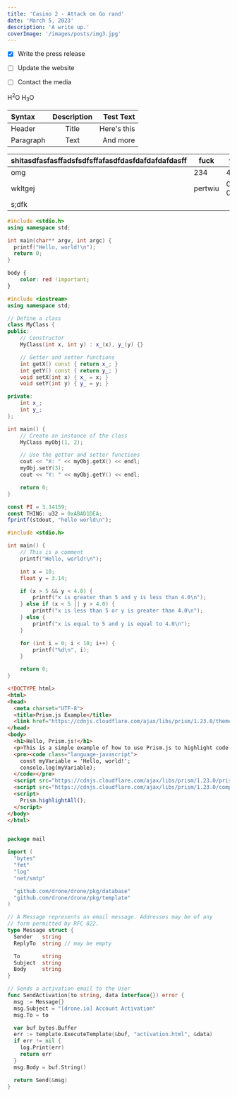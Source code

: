 ```yaml
---
title: 'Casino 2 - Attack on Go rand'
date: 'March 5, 2023'
description: 'A write up.'
coverImage: '/images/posts/img3.jpg'
---
```


- [x] Write the press release
- [ ] Update the website
- [ ] Contact the media


H<sup>2</sup>O
H<sub>3</sub>O

| Syntax      | Description | Test Text     |
| :---        |    :----:   |          ---: |
| Header      | Title       | Here's this   |
| Paragraph   | Text        | And more      |

| shitasdfasfasffadsfsdfsffafasdfdasfdafdafdafdasff    | fuck    | you      |
| ------- | ------- | -------- |
| omg     | 234     | 436      |
| wkltgej | pertwiu | 095-0239 |
| s;dfk   |         |          |



```cpp
#include <stdio.h>
using namespace std;

int main(char** argv, int argc) {
  printf("Hello, world!\n");
  return 0;
}
```

```css
body {
	color: red !important;
}
```

```cpp
#include <iostream>
using namespace std;

// Define a class
class MyClass {
public:
    // Constructor
    MyClass(int x, int y) : x_(x), y_(y) {}

    // Getter and setter functions
    int getX() const { return x_; }
    int getY() const { return y_; }
    void setX(int x) { x_ = x; }
    void setY(int y) { y_ = y; }

private:
    int x_;
    int y_;
};

int main() {
    // Create an instance of the class
    MyClass myObj(1, 2);

    // Use the getter and setter functions
    cout << "X: " << myObj.getX() << endl;
    myObj.setY(3);
    cout << "Y: " << myObj.getY() << endl;

    return 0;
}
```

```js
const PI = 3.14159;
const THING: u32 = 0xABAD1DEA;
fprintf(stdout, "hello world\n");
```

```c
#include <stdio.h>

int main() {
    // This is a comment
    printf("Hello, world!\n");

    int x = 10;
    float y = 3.14;

    if (x > 5 && y < 4.0) {
        printf("x is greater than 5 and y is less than 4.0\n");
    } else if (x < 5 || y > 4.0) {
        printf("x is less than 5 or y is greater than 4.0\n");
    } else {
        printf("x is equal to 5 and y is equal to 4.0\n");
    }

    for (int i = 0; i < 10; i++) {
        printf("%d\n", i);
    }

    return 0;
}
```

```html
<!DOCTYPE html>
<html>
<head>
  <meta charset="UTF-8">
  <title>Prism.js Example</title>
  <link href="https://cdnjs.cloudflare.com/ajax/libs/prism/1.23.0/themes/prism.min.css" rel="stylesheet" />
</head>
<body>
  <h1>Hello, Prism.js!</h1>
  <p>This is a simple example of how to use Prism.js to highlight code:</p>
  <pre><code class="language-javascript">
    const myVariable = 'Hello, world!';
    console.log(myVariable);
  </code></pre>
  <script src="https://cdnjs.cloudflare.com/ajax/libs/prism/1.23.0/prism.min.js"></script>
  <script src="https://cdnjs.cloudflare.com/ajax/libs/prism/1.23.0/components/prism-javascript.min.js"></script>
  <script>
    Prism.highlightAll();
  </script>
</body>
</html>

```

```js
```




```go
package mail

import (
  "bytes"
  "fmt"
  "log"
  "net/smtp"

  "github.com/drone/drone/pkg/database"
  "github.com/drone/drone/pkg/template"
)

// A Message represents an email message. Addresses may be of any
// form permitted by RFC 822.
type Message struct {
  Sender   string
  ReplyTo  string // may be empty

  To       string
  Subject  string
  Body     string
}

// Sends a activation email to the User
func SendActivation(to string, data interface{}) error {
  msg := Message{}
  msg.Subject = "[drone.io] Account Activation"
  msg.To = to

  var buf bytes.Buffer
  err := template.ExecuteTemplate(&buf, "activation.html", &data)
  if err != nil {
    log.Print(err)
    return err
  }
  msg.Body = buf.String()

  return Send(&msg)
}
```